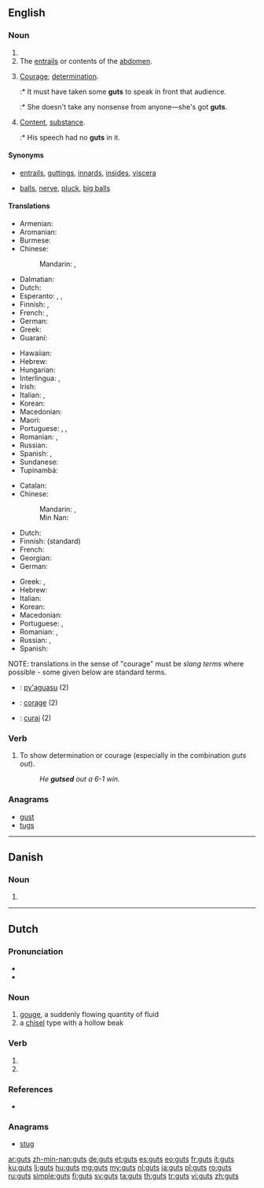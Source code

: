 {{also|Guts}}
==English==
{{wikipedia}}

===Noun===
{{head|en|plural}}

# {{plural of|gut|lang=en}}
# The [[entrails]] or contents of the [[abdomen]].
# {{context|slang|lang=en}} [[courage|Courage]]; [[determination]].
#:* It must have taken some '''guts''' to speak in front that audience.
#:* She doesn't take any nonsense from anyone&mdash;she's got '''guts'''.
# {{context|slang|lang=en}} [[content|Content]], [[substance]].
#:* His speech had no '''guts''' in it.

====Synonyms====
* {{sense|entrails}} [[entrails]], [[guttings]], [[innards]], [[insides]], [[viscera]]
* {{sense|courage}} [[balls]], [[nerve]], [[pluck]], [[big balls]]

====Translations====
{{trans-top|entrails}}
* Armenian: {{t|hy|փորոտիք}}
* Aromanian: {{t|rup|matsã}}
* Burmese: {{t+|my|အူ|tr=u|sc=Mymr}}
* Chinese:
*: Mandarin: {{t+|cmn|內臟|sc=Hani}}, {{t+|cmn|内脏|tr=nèizàng|sc=Hani}}
* Dalmatian: {{t|dlm|alaite}}
* Dutch: {{t+|nl|ingewanden|n-p}}
* Esperanto: {{t|eo|intestoj|p}}, {{t|eo|intestaro}}, {{t|eo|viscero}}
* Finnish: {{t|fi|sisäelimet}}, {{t|fi|sisälmykset}}
* French: {{t+|fr|entrailles|f-p}}, {{t+|fr|tripes|f-p}}
* German: {{t+|de|Eingeweide|n-p}}
* Greek: {{t+|el|έντερα|n-p}}
* Guaraní: {{t|gn|py'akue}}
{{trans-mid}}
* Hawaiian: {{t|haw|naʻau}}
* Hebrew: {{t+|he|מעיים|m-p}}
* Hungarian: {{t+|hu|bél}}
* Interlingua: {{t|ia|tripas|f-p}}, {{t|ia|entranias|f-p}}
* Irish: {{t|ga|inní|m-p}}
* Italian: {{t+|it|interiora|f-p}}, {{t|it|viscere|f-p}}
* Korean: {{t+|ko|배알|tr=baeal}}
* Macedonian: {{t|mk|црева|n-p|tr=créva}}
* Maori: {{t|mi|whēkau }}
* Portuguese: {{t+|pt|tripas|f-p}}, {{t|pt|vísceras|f-p}}, {{t|pt|entranhas|f-p}}
* Romanian: {{t|ro|mațe|n-p}}, {{t+|ro|măruntaie|m-p}}
* Russian: {{t+|ru|кишки|f-p|tr=kiškí}}
* Spanish: {{t+|es|tripas|f}}, {{t+|es|tripa|f}}
* Sundanese: {{t|su|peujit}}
* Tupinambá: {{t|tpn|py'a}}
{{trans-bottom}}

<!--Note: The translations in this table should be SLANG TERMS, where these exist-->
{{trans-top|courage (slang)}}
* Catalan: {{t|ca|pebrots|m-p}}
* Chinese:
*: Mandarin: {{t|cmn|有種|sc=Hani}}, {{t+|cmn|有种|tr=yǒuzhǒng|sc=Hani}}
*: Min Nan: {{t+|nan|膽|tr=táⁿ, tám|sc=Hani}}
* Dutch: {{t+|nl|lef|n}}
* Finnish: {{t+|fi|sisu}} (standard)
* French: {{t+|fr|tripes|f-p}}
* Georgian: {{t|ka|ტრაკი}}
* German: {{t+|de|Frechheit}}
{{trans-mid}}
* Greek: {{t+|el|άντερα|n-p}}, {{t+|el|κότσια|n-p}}
* Hebrew: {{t+|he|אומץ|m}}
* Italian: {{t+|it|fegato|m}}
* Korean: {{t+|ko|배짱|tr=baeJjang}}
* Macedonian: {{t|mk|мадиња|n-p|tr=mádinja}}
* Portuguese: {{t+|pt|fígado|m}}, {{t+|pt|estômago|m}}
* Romanian: {{t+|ro|inimă|f}}, {{t+|ro|suflet|n}}
* Russian: {{t+|ru|храбрость|f|tr=xrábrost’|sc=Cyrl}}, {{t+|ru|сила воли|f|tr=síla vóli|sc=Cyrl}}
* Spanish: {{t+|es|agallas|f-p}}
{{trans-bottom}}

{{checktrans-top}}
NOTE: translations in the sense of "courage" must be ''slang terms'' where possible - some given below are standard terms.

* {{ttbc|gn}}: [[py'aguasu]] (2)
* {{ttbc|ia}}: [[corage]] (2)
* {{ttbc|ro}}: [[curaj]] (2)
{{trans-bottom}}

===Verb===
{{en-verb|es}}

# {{context|informal|lang=en}} To show determination or courage (especially in the combination ''guts out'').
#: ''He '''gutsed''' out a 6-1 win.''

===Anagrams===
* [[gust#English|gust]]
* [[tugs#English|tugs]]

----

==Danish==

===Noun===
{{head|da|noun form|g=c}}

# {{genitive singular indefinite of|gut|lang=da}}

----

==Dutch==

===Pronunciation===
* {{audio|Nl-guts.ogg|Audio|lang=nl}}
* {{rhymes|ʏts|lang=nl}}

===Noun===
{{nl-noun|f|g2=m|-en|gutsje}}

# [[gouge]], a suddenly flowing quantity of fluid
# a [[chisel]] type with a hollow beak

===Verb===
{{nl-verb-form}}

# {{nl-verb form of|p=1|n=sg|t=pres|m=ind|gutsen}}
# {{nl-verb form of|m=imp|gutsen}}

===References===
* {{R:Koenen}}

===Anagrams===
* [[stug#Dutch|stug]]

[[ar:guts]]
[[zh-min-nan:guts]]
[[de:guts]]
[[et:guts]]
[[es:guts]]
[[eo:guts]]
[[fr:guts]]
[[it:guts]]
[[ku:guts]]
[[li:guts]]
[[hu:guts]]
[[mg:guts]]
[[my:guts]]
[[nl:guts]]
[[ja:guts]]
[[pl:guts]]
[[ro:guts]]
[[ru:guts]]
[[simple:guts]]
[[fi:guts]]
[[sv:guts]]
[[ta:guts]]
[[th:guts]]
[[tr:guts]]
[[vi:guts]]
[[zh:guts]]